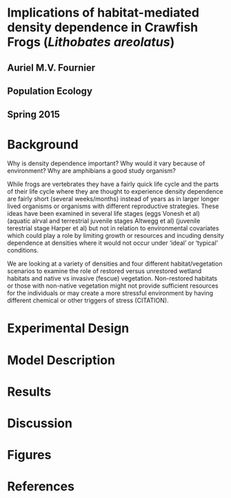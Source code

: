 
# Implications of habitat-mediated density dependence in Crawfish Frogs (*Lithobates areolatus*)

## Auriel M.V. Fournier
## Population Ecology
## Spring 2015

# Background

Why is density dependence important? Why would it vary because of environment? Why are amphibians a good study organism? 

While frogs are vertebrates they have a fairly quick life cycle and the parts of their life cycle where they are thought to experience density dependence are fairly short (several weeks/months) instead of years as in larger longer lived organisms or organisms with different reproductive strategies. These ideas have been examined in several life stages (eggs Vonesh et al) (aquatic alrval and terrestrial juvenile stages Altwegg et al) (juvenile terestrial stage Harper et al) but not in relation to environmental covariates which could play a role by limiting growth or resources and incuding density dependence at densities where it would not occur under 'ideal' or 'typical' conditions. 

We are looking at a variety of densities and four different habitat/vegetation scenarios to examine the role of restored versus unrestored wetland habitats and native vs invasive (fescue) vegetation. Non-restored habitats or those with non-native vegetation might not provide sufficient resources for the individuals or may create a more stressful environment by having different chemical or other triggers of stress (CITATION). 

# Experimental Design

# Model Description

# Results

# Discussion

# Figures

# References

